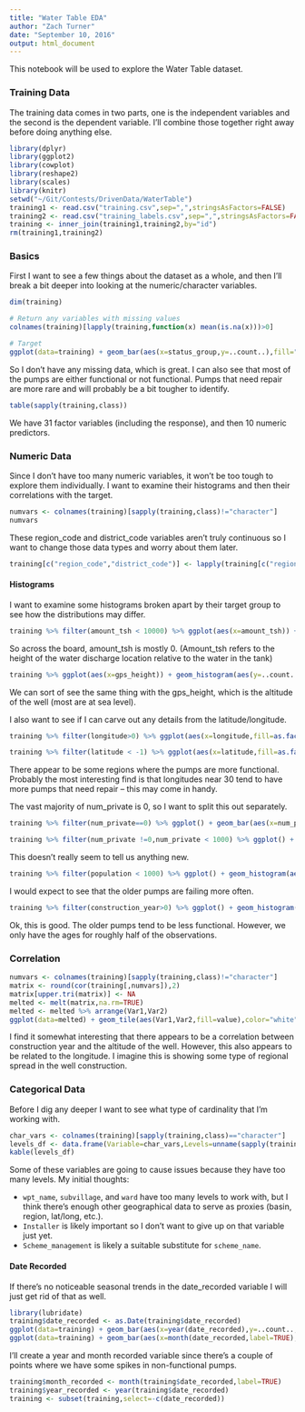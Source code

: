 ```yaml
---
title: "Water Table EDA"
author: "Zach Turner"
date: "September 10, 2016"
output: html_document
---
```


This notebook will be used to explore the Water Table dataset.

### Training Data
The training data comes in two parts, one is the independent variables and the second is the dependent variable. I'll combine those together right away before doing anything else.

```r
library(dplyr)
library(ggplot2)
library(cowplot)
library(reshape2)
library(scales)
library(knitr)
setwd("~/Git/Contests/DrivenData/WaterTable")
training1 <- read.csv("training.csv",sep=",",stringsAsFactors=FALSE)
training2 <- read.csv("training_labels.csv",sep=",",stringsAsFactors=FALSE)
training <- inner_join(training1,training2,by="id")
rm(training1,training2)
```

### Basics

First I want to see a few things about the dataset as a whole, and then I'll break a bit deeper into looking at the numeric/character variables.

```r
dim(training)

# Return any variables with missing values
colnames(training)[lapply(training,function(x) mean(is.na(x)))>0]

# Target
ggplot(data=training) + geom_bar(aes(x=status_group,y=..count..),fill="dodgerblue") + ggtitle("Target Distribution")

```

So I don't have any missing data, which is great. I can also see that most of the pumps are either functional or not functional. Pumps that need repair are more rare and will probably be a bit tougher to identify. 

```r
table(sapply(training,class))
```

We have 31 factor variables (including the response), and then 10 numeric predictors. 

### Numeric Data  

Since I don't have too many numeric variables, it won't be too tough to explore them individually. I want to examine their histograms and then their correlations with the target.

```r
numvars <- colnames(training)[sapply(training,class)!="character"]
numvars
```

These region_code and district_code variables aren't truly continuous so I want to change those data types and worry about them later.

```r
training[c("region_code","district_code")] <- lapply(training[c("region_code","district_code")],as.character)
```

#### Histograms

I want to examine some histograms broken apart by their target group to see how the distributions may differ.

```r
training %>% filter(amount_tsh < 10000) %>% ggplot(aes(x=amount_tsh)) + geom_histogram(aes(y=..count../sum(..count..)),bins=50) + facet_wrap(~status_group) + labs(ylab("Proportion"))
```

So across the board, amount_tsh is mostly 0. (Amount_tsh refers to the height of the water discharge location relative to the water in the tank)

```r
training %>% ggplot(aes(x=gps_height)) + geom_histogram(aes(y=..count../sum(..count..)),bins=50) + facet_wrap(~status_group) + labs(ylab("Proportion"))
```

We can sort of see the same thing with the gps_height, which is the altitude of the well (most are at sea level).

I also want to see if I can carve out any details from the latitude/longitude.

```r
training %>% filter(longitude>0) %>% ggplot(aes(x=longitude,fill=as.factor(status_group))) + geom_histogram(position="fill",binwidth=0.3) + scale_fill_brewer(palette="Blues") + labs(fill="Status Group")
```

```r
training %>% filter(latitude < -1) %>% ggplot(aes(x=latitude,fill=as.factor(status_group))) + geom_histogram(position="fill",binwidth=0.3) + scale_fill_brewer(palette="Blues") + labs(fill="Status Group")
```

There appear to be some regions where the pumps are more functional. Probably the most interesting find is that longitudes near 30 tend to have more pumps that need repair -- this may come in handy.

The vast majority of num_private is 0, so I want to split this out separately.
```r
training %>% filter(num_private==0) %>% ggplot() + geom_bar(aes(x=num_private,fill=status_group),position = "dodge") + theme(axis.ticks.x=element_blank(),axis.text.x=element_blank()) + ggtitle("Num_Private=0")

training %>% filter(num_private !=0,num_private < 1000) %>% ggplot() + geom_histogram(aes(x=num_private),bins=50) + facet_wrap(~status_group)
```

This doesn't really seem to tell us anything new.

```r
training %>% filter(population < 1000) %>% ggplot() + geom_histogram(aes(population),fill="dodgerblue")
```

I would expect to see that the older pumps are failing more often.

```r
training %>% filter(construction_year>0) %>% ggplot() + geom_histogram(aes(x=construction_year,fill=status_group),bins=54)
```

Ok, this is good. The older pumps tend to be less functional. However, we only have the ages for roughly half of the observations.

### Correlation
```r
numvars <- colnames(training)[sapply(training,class)!="character"]
matrix <- round(cor(training[,numvars]),2)
matrix[upper.tri(matrix)] <- NA
melted <- melt(matrix,na.rm=TRUE)
melted <- melted %>% arrange(Var1,Var2)
ggplot(data=melted) + geom_tile(aes(Var1,Var2,fill=value),color="white") + xlim(rev(levels(melted$Var1))) + scale_fill_gradient2("Correlation",low="dodgerblue",high="tomato") + labs(x="",y="",title="Correlation Matrix") + theme(axis.text.x=element_text(angle=90,hjust=1))
```

I find it somewhat interesting that there appears to be a correlation between construction year and the altitude of the well. However, this also appears to be related to the longitude. I imagine this is showing some type of regional spread in the well construction.

### Categorical Data

Before I dig any deeper I want to see what type of cardinality that I'm working with. 

```r
char_vars <- colnames(training)[sapply(training,class)=="character"]
levels_df <- data.frame(Variable=char_vars,Levels=unname(sapply(training[char_vars],function(x) length(unique(x)))))
kable(levels_df)
```

Some of these variables are going to cause issues because they have too many levels. My initial thoughts:

* `wpt_name`, `subvillage`, and `ward` have too many levels to work with, but I think there's enough other geographical data to serve as proxies (basin, region, lat/long, etc.). 
* `Installer` is likely important so I don't want to give up on that variable just yet.
* `Scheme_management` is likely a suitable substitute for `scheme_name`.



#### Date Recorded

If there's no noticeable seasonal trends in the date_recorded variable I will just get rid of that as well.

```r
library(lubridate)
training$date_recorded <- as.Date(training$date_recorded)
ggplot(data=training) + geom_bar(aes(x=year(date_recorded),y=..count..,fill=status_group),position="fill")
ggplot(data=training) + geom_bar(aes(x=month(date_recorded,label=TRUE),y=..count..,fill=status_group),position="fill") + labs(x="") + theme(axis.text.x=element_text(angle=90,hjust=1))
```

I'll create a year and month recorded variable since there's a couple of points where we have some spikes in non-functional pumps.

```r
training$month_recorded <- month(training$date_recorded,label=TRUE)
training$year_recorded <- year(training$date_recorded)
training <- subset(training,select=-c(date_recorded))
```